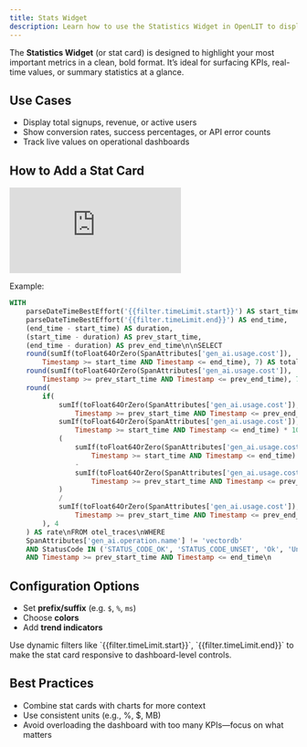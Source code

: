 ```yaml
---
title: Stats Widget
description: Learn how to use the Statistics Widget in OpenLIT to display key metrics, KPIs, and summary values with real-time ClickHouse data.
---
```


The **Statistics Widget** (or stat card) is designed to highlight your most important metrics in a clean, bold format. It’s ideal for surfacing KPIs, real-time values, or summary statistics at a glance.

## Use Cases

- Display total signups, revenue, or active users  
- Show conversion rates, success percentages, or API error counts  
- Track live values on operational dashboards  

## How to Add a Stat Card

<iframe className="w-full aspect-video" src="https://www.youtube.com/embed/_XY28a192Io?list=PLgErWFh-dyiGp9yUDnnx67wHEeNqzzMXZ" title="How to Use the Stat Widget in OpenLIT – Visualize Trends Over Time" frameborder="0" allow="accelerometer; autoplay; clipboard-write; encrypted-media; gyroscope; picture-in-picture; web-share" referrerpolicy="strict-origin-when-cross-origin" allowfullscreen></iframe>

Example:

```sql
WITH
	parseDateTimeBestEffort('{{filter.timeLimit.start}}') AS start_time,
	parseDateTimeBestEffort('{{filter.timeLimit.end}}') AS end_time,
	(end_time - start_time) AS duration,
	(start_time - duration) AS prev_start_time,
	(end_time - duration) AS prev_end_time\n\nSELECT
	round(sumIf(toFloat64OrZero(SpanAttributes['gen_ai.usage.cost']),
	    Timestamp >= start_time AND Timestamp <= end_time), 7) AS total_usage_cost,\n
	round(sumIf(toFloat64OrZero(SpanAttributes['gen_ai.usage.cost']),
	    Timestamp >= prev_start_time AND Timestamp <= prev_end_time), 7) AS total_usage_cost_previous,\n
	round(
	    if(
	        sumIf(toFloat64OrZero(SpanAttributes['gen_ai.usage.cost']),
	            Timestamp >= prev_start_time AND Timestamp <= prev_end_time) = 0,
	        sumIf(toFloat64OrZero(SpanAttributes['gen_ai.usage.cost']),
	            Timestamp >= start_time AND Timestamp <= end_time) * 100.0,
	        (
	            sumIf(toFloat64OrZero(SpanAttributes['gen_ai.usage.cost']),
	                Timestamp >= start_time AND Timestamp <= end_time)
	            -
	            sumIf(toFloat64OrZero(SpanAttributes['gen_ai.usage.cost']),
	                Timestamp >= prev_start_time AND Timestamp <= prev_end_time)
	        )
	        /
	        sumIf(toFloat64OrZero(SpanAttributes['gen_ai.usage.cost']),
	            Timestamp >= prev_start_time AND Timestamp <= prev_end_time) * 100.0
	    ), 4
	) AS rate\nFROM otel_traces\nWHERE
	SpanAttributes['gen_ai.operation.name'] != 'vectordb'
	AND StatusCode IN ('STATUS_CODE_OK', 'STATUS_CODE_UNSET', 'Ok', 'Unset')
	AND Timestamp >= prev_start_time AND Timestamp <= end_time\n
````

## Configuration Options

* Set **prefix/suffix** (e.g. `$`, `%`, `ms`)
* Choose **colors**
* Add **trend indicators**

<Tip>
Use dynamic filters like `{{filter.timeLimit.start}}`, `{{filter.timeLimit.end}}` to make the stat card responsive to dashboard-level controls.
</Tip>
 
## Best Practices

* Combine stat cards with charts for more context
* Use consistent units (e.g., %, \$, MB)
* Avoid overloading the dashboard with too many KPIs—focus on what matters